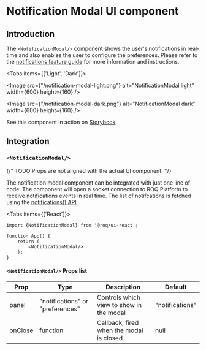 
# Notification Modal UI component

## Introduction

The `<NotificationModal/>` component shows the user's notifications in real-time and also enables the user to
configure the preferences. Please refer to the [notifications feature guide](/notifications) for more
information and instructions.

<Tabs items={['Light', 'Dark']}><Tab>

<Image
src={"/notification-modal-light.png"}
alt="NotificationModal light"
width={600}
height={160}
/>

</Tab><Tab>

<Image
src={"/notification-modal-dark.png"}
alt="NotificationModal dark"
width={600}
height={160}
/>

</Tab></Tabs>

See this component in action on
[Storybook](https://ui.roq.tech/?path=/story/notifications-notificationsmodal--default).

## Integration

<DoBasicSetup />

### `<NotificationModal/>`

{/* TODO Props are not aligned with the actual UI component. */}

The notification modal component can be integrated with just one line of code. The component will open a socket
connection to ROQ Platform to receive notifications events in real time. The list of notifcations is fetched using the
[notifications() API](/api-doc/notifications-api#notifications).

<Tabs items={['React']}><Tab>

```tsx
import {NotificationModal} from '@roq/ui-react';

function App() {
    return (
        <NotificationModal/>
    );
}
```

#### `<NotificationModal/>` Props list

| Prop    | Type                             | Description                              | Default         |
|---------|----------------------------------|------------------------------------------|-----------------|
| panel   | "notifications" or "preferences" | Controls which view to show in the modal | "notifications" |
| onClose | function                         | Callback, fired when the modal is closed | null            |

</Tab></Tabs>

